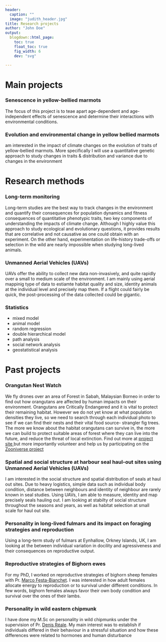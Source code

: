 ```yaml
---
header:
  caption: ""
  image: "judith_header.jpg"
title: Research projects
author: "John Doe"
output:
  blogdown::html_page:
    toc: true
    float_toc: true
    fig_width: 6
    dev: "svg"

---
```

# Main projects

### Senescence in yellow-bellied marmots
The focus of this project is to teae apart age-dependent and age-independent effects of senescence and determine their interactions with environmental conditions.

### Evolution and environmental change in yellow bellied marmots
 am interested in the impact of climate changes on the  evolution of traits of yellow-bellied marmots. More specifically I will use a quantitative genetic approach to study changes in traits & distribution and variance due to changes in the environment

# Research methods

### Long-term monitoring

Long-term studies are the best way to track changes in the environment and quantify their consequences for population dynamics and fitness consequences of quantitative phenotypic traits, two key components of understanding the impacts of climate change. Although I highly value this approach to study ecological and evolutionary questions, it provides results that are correlative and not causative as one could obtain with an experiment. On the other hand, experimentation on life-history trade-offs or selection in the wild are nearly impossible when studying long-lived animals.

### Unmanned Aerial Vehicles (UAVs)

UAVs offer the ability to collect new data non-invasively, and quite rapidly over a small to medium scale of the environment. I am mainly using aerial mappinig type of data to estiamte habitat quality and size, identity animals at the individual level and precisely map them. If a flight could fairly be quick, the post-processing of the data collected could be gigantic.

### Statistics

-	mixed model
-	animal model
-	random regression
-	double hierarchical model
-	path analysis
-	social network analysis
-	geostatistical analysis

# Past projects

### Orangutan Nest Watch
We fly drones over an area of Forest in Sabah, Malaysian Borneo in order to find out how orangutans are affected by human impacts on their environment. Orangutans are Critically Endangered and it is vital to protect their remaining habitat. However we do not yet know at what population densities they live, so we need to search through each individual photo to see if we can find their nests and their vital food source- strangler fig trees. The more we know about the habitat orangutans can survive in, the more we can build to protect suitable areas of forest where they can live into the future, and reduce the threat of local extinction. Find out more at <a href="https://www.journecology.com/orangutan-nest-survey"> project site </a> but more importantly volunteer and help us by participating on the <a href="https://www.zooniverse.org/projects/sol-dot-milne/orangutan-nest-watch">Zooniverse project</a></p>

### Spatial and social structure at harbour seal haul-out sites using Unmanned Aerial Vehicles (UAVs)
I am interested in the social structure and spatial distribution of seals at haul out sites. Due to heavy logistics, simple data such as individual body condition, distance between neighbours and identity of neighbour are rarely known in seal studies. Using UAVs, I am able to measure, identity and map precisely seals hauling out. I am looking at stabilty of social structure throughout the seasons and years, as well as habitat selection at small scale for haul out site.  

### Personality in long-lived fulmars and its impact on foraging strategies and reproduction
Using a long-term study of fulmars at Eynhallow, Orkney Islands, UK, I am looking at the between individual variation in docility and agressiveness and their consequences on reproductive output. 

### Reproductive strategies of Bighorn ewes
For my PhD, I worked on reproductive strategies of bighorn sheep females with Pr. <a href="http://pages.usherbrooke.ca/mfesta/marco.htm">Marco Festa-Bianchet</a>. I was interested in how adult females allocate energy to reproduction or to survival under different conditions.  In few words, bighorn females always favor their own body condition and survival over the ones of their lambs.

### Personality in wild eastern chipmunk
I have done my M.Sc on personality in wild chipmunks under the supervision of Pr. <a href="http://www.unites.uqam.ca/crcec/indexEnglish.htm">Denis Réale</a>. My main interest was to establish if individuals differed in their behaviour in a stressful situation and how these differences were related to hormones and human disturbance
